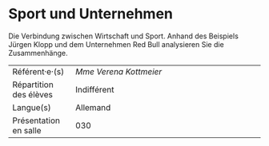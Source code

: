 # Sport und Unternehmen

Die Verbindung zwischen Wirtschaft und Sport. Anhand des Beispiels
Jürgen Klopp und dem Unternehmen Red Bull analysieren Sie die
Zusammenhänge.

::: {.small data-latex=""}
|                        |                                            |
| :------------- | :----------------------------------------- |
| Référent·e·(s)         | _Mme Verena Kottmeier_                              |
| Répartition des élèves | Indifférent                                |
| Langue(s)              | Allemand                                |
| Présentation en salle  | 030                                  |
:::